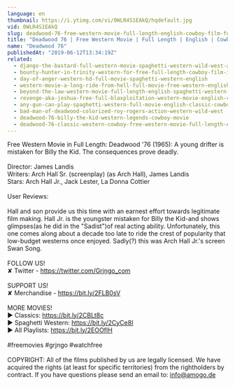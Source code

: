 ```yaml
---
language: en
thumbnail: https://i.ytimg.com/vi/0WLR4S1EAkQ/hqdefault.jpg
vid: 0WLR4S1EAkQ
slug: deadwood-76-free-western-movie-full-length-english-cowboy-film-full-movie
title: "Deadwood 76 | Free Western Movie | Full Length | English | Cowboy Film (Full Movie)"
name: "Deadwood 76"
publishedAt: "2019-06-12T13:34:19Z"
related:
  - django-the-bastard-full-western-movie-spaghetti-western-wild-west-action
  - bounty-hunter-in-trinity-western-for-free-full-length-cowboy-film-italo-western
  - day-of-anger-western-hd-full-movie-spaghetti-western-english
  - western-movie-a-long-ride-from-hell-full-movie-free-western-english
  - beyond-the-law-western-movie-full-length-english-spaghetti-western-full-free-youtube-movies
  - revenge-aka-joshua-free-full-blaxploitation-western-movie-english-classic-feature-film
  - any-gun-can-play-spaghetti-western-full-movie-english-classic-cowboy-film-free-full-westerns
  - bad-man-of-deadwood-colorized-roy-rogers-action-western-wild-west
  - deadwood-76-billy-the-kid-western-legends-cowboy-movie
  - deadwood-76-classic-western-cowboy-free-western-movie-full-length-english
---
```


Free Western Movie in Full Length: Deadwood '76 (1965): A young drifter is mistaken for Billy the Kid. The consequences prove deadly. <br />
<br />
Director: James Landis<br />
Writers: Arch Hall Sr. (screenplay) (as Arch Hall), James Landis <br />
Stars: Arch Hall Jr., Jack Lester, La Donna Cottier<br />
<br />
User Reviews:<br />
<br />
Hall and son provide us this time with an earnest effort towards legitimate film making. Hall Jr. is the youngster mistaken for Billy the Kid-and shows glimpses(as he did in the "Sadist")of real acting ability. Unfortunately, this one comes along about a decade too late to ride the crest of popularity that low-budget westerns once enjoyed. Sadly(?) this was Arch Hall Jr.'s screen Swan Song.<br />
<br />
FOLLOW US!<br />
✘ Twitter - https://twitter.com/Grjngo_com<br />
<br />
SUPPORT US!<br />
✘ Merchandise - https://bit.ly/2FLB0sV<br />
<br />
MORE MOVIES! <br />
► Classics: https://bit.ly/2CBLt8c <br />
► Spaghetti Western: https://bit.ly/2CyCe8I <br />
► All Playlists: https://bit.ly/2EOOfIH <br />
<br />
#freemovies #grjngo #watchfree<br />
<br />
COPYRIGHT: All of the films published by us are legally licensed. We have acquired the rights (at least for specific territories) from the rightholders by contract. If you have questions please send an email to: info@amogo.de
